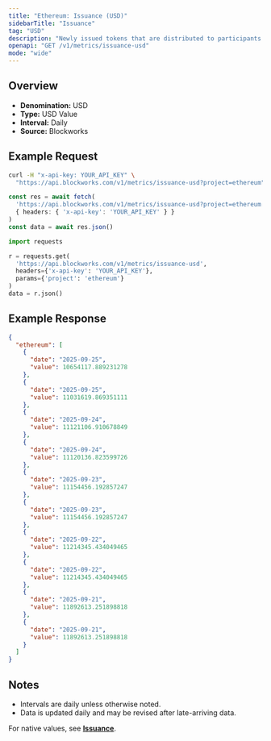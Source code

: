 ```yaml
---
title: "Ethereum: Issuance (USD)"
sidebarTitle: "Issuance"
tag: "USD"
description: "Newly issued tokens that are distributed to participants (such as validators, miners, or stakers) as compensation for participating in consensus."
openapi: "GET /v1/metrics/issuance-usd"
mode: "wide"
---
```


## Overview

- **Denomination:** USD
- **Type:** USD Value
- **Interval:** Daily
- **Source:** Blockworks

## Example Request

<CodeGroup>

```bash cURL
curl -H "x-api-key: YOUR_API_KEY" \
  "https://api.blockworks.com/v1/metrics/issuance-usd?project=ethereum"
```

```typescript TypeScript
const res = await fetch(
  'https://api.blockworks.com/v1/metrics/issuance-usd?project=ethereum',
  { headers: { 'x-api-key': 'YOUR_API_KEY' } }
)
const data = await res.json()
```

```python Python
import requests

r = requests.get(
  'https://api.blockworks.com/v1/metrics/issuance-usd',
  headers={'x-api-key': 'YOUR_API_KEY'},
  params={'project': 'ethereum'}
)
data = r.json()
```

</CodeGroup>

## Example Response

```json
{
  "ethereum": [
    {
      "date": "2025-09-25",
      "value": 10654117.889231278
    },
    {
      "date": "2025-09-25",
      "value": 11031619.869351111
    },
    {
      "date": "2025-09-24",
      "value": 11121106.910678849
    },
    {
      "date": "2025-09-24",
      "value": 11120136.823599726
    },
    {
      "date": "2025-09-23",
      "value": 11154456.192857247
    },
    {
      "date": "2025-09-23",
      "value": 11154456.192857247
    },
    {
      "date": "2025-09-22",
      "value": 11214345.434049465
    },
    {
      "date": "2025-09-22",
      "value": 11214345.434049465
    },
    {
      "date": "2025-09-21",
      "value": 11892613.251898818
    },
    {
      "date": "2025-09-21",
      "value": 11892613.251898818
    }
  ]
}
```

## Notes
- Intervals are daily unless otherwise noted.
- Data is updated daily and may be revised after late-arriving data.

<Note>For native values, see **[Issuance](./issuance)**.</Note>